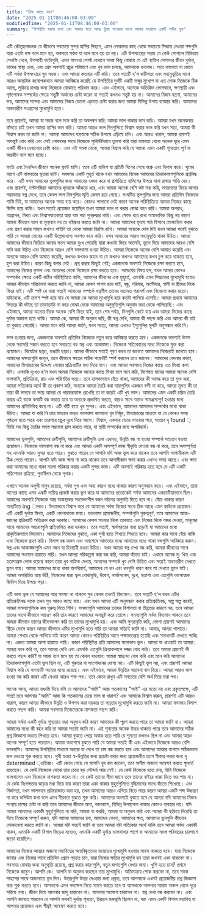 ```yaml
---
title: "ঠিক আছে ভান"
date: "2025-01-11T08:46:00-03:00"
modifiedTime: "2025-01-11T08:46:00-03:00"
summary: "উপস্থিতি বজায় রাখা এবং আমার সত্য আত্ম খুঁজে পাওয়ার সাথে আমার সংগ্রামে একটি গভীর ডুব"
---
```


এটি কৌতূহলজনক যে কীভাবে সবচেয়ে সুন্দর হাসির পিছনে, এমন লোকদের কাছ থেকে সবচেয়ে সিদ্ধান্ত নেওয়া শব্দগুলি যারা এতটা দক্ষ বলে মনে হয়, বাস্তবতা সর্বদা যা বলে মনে হয় তা নয়। এটি উপসংহারে সহজ যে কেউ সোশ্যাল মিডিয়ায় সেলফি দেখে, উত্সাহী ফটোগুলি, এমন অসংখ্য পোস্ট যেখানে সমস্ত কিছু বোঝায় যে এই ব্যক্তির পেশাদার জীবন দুর্দান্ত, তাদের স্বাস্থ্য চেক, এবং প্রেম অবশ্যই প্রচুর পরিমাণে এবং খুব ভাল চলছে, আপনাকে ধন্যবাদ। সত্য বাস্তবতা না জেনে এটি সর্বদা উপসংহারে খুব সহজ। এবং আমরা কতবার এটি করি। তবে সত্যটি হ'ল জটিলতা এবং সহানুভূতির সাথে আরও আন্তরিক কথোপকথনে আমরা আবিষ্কার করেছি যে উপস্থিতির দুর্গটি একটি ভঙ্গুর মুখোশ যা এত লোক নিজেকে ঠিক আছে, লুকিয়ে রাখার জন্য নিজেকে বোঝাতে পরিধান করে। এবং এইভাবে, অনেকে অতিরিক্ত ভোগবাদে, ক্ষণস্থায়ী এবং পৃষ্ঠপোষক সম্পর্কের ক্ষেত্রে সন্তুষ্টি অর্জনের চেষ্টা করেন যা সত্যই কখনও সন্তুষ্ট হয় না। আমাদের নিজস্ব যন্ত্রণা, আমাদের ভয়, আমাদের সন্দেহ এবং আমাদের নিজস্ব চেতনা এড়াতে চেষ্টা করার জন্য আমরা বিভিন্ন উপায় ব্যবহার করি। আমাদের অভ্যন্তরীণ সংগ্রামের মুখোমুখি হতে।

তবে প্রায়শই, আমরা যা সহজ বলে মনে করি তা অবলম্বন করি: আমরা ভাল থাকার ভান করি। আমরা যখন অনেকবার কাঁদতে চাই তখন আমরা হাসির ভান করি। আমরা আরও ভাল দিনগুলিতে বিশ্বাস করার ভান করি যখন সত্য, আমরা কী বিশ্বাস করব তা জানি না। আমরা আমাদের যন্ত্রণাকে সঠিক উপায়ে এড়িয়ে চলি। এবং আরও খারাপ, আমরা প্রায়শই অসন্তুষ্ট বোধ করি এবং সেই লোকদের সাথে নিজেকে সুনির্দিষ্টভাবে তুলনা করি যারা বাস্তবতা থেকে অনেক দূরে এমন একটি জীবন দেখানোর চেষ্টা করে। এবং এই সমস্ত থেকে, আমরা বিশ্বাস করি যে আমরা এমন একটি শূন্যতায় পূর্ণ যা অন্তহীন বলে মনে হচ্ছে।

ফটো এবং দৈনন্দিন জীবনে অনেক ফ্লান্ট হাসি। তবে এটি বালিশ যা প্রতিটি দিনের শেষে অশ্রু এবং বিলাপ করে। ঘুমের আগে এটি বাস্তবতার ভূতরা হান্ট। সবসময় একটি মুহুর্ত থাকে যখন আমাদের বিবেক আমাদের ক্রিয়াকলাপগুলিকে প্রশ্নবিদ্ধ করে। এটি যখন আমাদের ভুলগুলির জন্য আমাদের ওজন করে বা প্রশান্তিতে বালিশের উপরে মাথা রাখার শান্তি দেয়।
এবং প্রায়শই, নস্টালজিয়া আমাদের হৃদয়কে আঁকড়ে ধরে, এবং আমরা অনেক বেশি কষ্ট সহ্য করি, সময়মতো ফিরে আসার সম্ভাবনার স্বপ্ন দেখে, তবে কেবল ভাল দিনগুলির স্মৃতি কেবল রয়ে গেছে। সংঘটিত ভুলগুলির জন্য আমরা প্রতিদিন নিজেকে শাস্তি দিই, যা আমাদের অনেক সময় ব্যয় করে। কোনও পালানো নেই কারণ অনেক পরিস্থিতিতে আমরা নিজের কাছে জিম্মি হয়ে থাকি। যখন সত্যই প্রয়োজন হয়েছিল তখন আমরা ভাল না করার বোঝা বহন করি। আমরা অপরাধ, আগ্রাসন, মিথ্যা এবং বিশ্বাসঘাতকতা দ্বারা বাম পচা পুনরুদ্ধার করি। এবং ক্ষোভ ধরে রাখা অস্বাভাবিক কিছু নয় কারণ আমরা কীভাবে ভাল বা মূল্যবান নয় তা বহিষ্কার করতে জানি না। আমরা আমাদের হৃদয়ে পাঠ হিসাবে মোকাবিলা করার এবং গ্রহণ করার সাহস কখনও পাইনি তা থেকে আমরা বিরক্তি রাখি। আমরা অন্যকে দোষ দিই যখন আমরা সবেই বুঝতে পারি যে আমরা দোষের একটি উল্লেখযোগ্য অংশও বহন করি। যখন আমাদের আরও সহানুভূতি থাকা উচিত। আমরা আমাদের জীবনে ফিরিয়ে আনার ফলে আমরা দুঃখ পেয়েছি যারা কখনই ফিরে আসেনি, ভুলে গিয়ে আমাদের আরও বেশি দাবি করা উচিত এবং নিজেকে আরও বেশি ভালবাসা হওয়া উচিত। আমরা নিজেকে অনেক বেশি আঘাত করেছি এবং অন্যকে আরও বেশি আঘাত করেছি, কখনও কখনও জানে না যে কখনও কখনও আমাদের কখন চুপ করে থাকতে হবে, হুশ করা উচিত। কারণ কিছু বলার নেই। প্রশ্ন করার কিছুই নেই; একজনকে অবশ্যই নিজেকে রক্ষা করতে হবে, আমাদের নিজের কুফল এবং অন্যদের থেকে নিজেকে রক্ষা করতে হবে।
আশ্চর্যের বিষয় হল, যখন আমরা কোনও সম্পর্কের ক্ষেত্রে একটি কঠিন পরিস্থিতিতে থাকি, আমাদের জীবনের এক মুহুর্তে, এমনকি এমন সিদ্ধান্তের মুখোমুখি হয়েও আমরা কীভাবে পরিচালনা করতে জানি না, আমরা কেবল পাগল হয়ে যাই, বন্ধু, পরিবার, অংশীদার, স্বামী বা স্ত্রীদের দিকে ফিরে যাই। এটি স্পষ্ট যে যারা সত্যই আমাদের সম্পর্কে যত্নশীল তাদের মতামত পরামর্শ এবং বিবেচনা করার মতো। যাইহোক, এটি ক্রমশ স্পষ্ট হয়ে যায় যে আমরা কে আমরা মুখোমুখি হয়ে কতটা পালিয়ে এসেছি। আমরা প্রথমে আমাদের ভিতরে কী ঘটছে তা তাড়াতাড়ি না করে বোঝা থেকে আমাদের অনুভূতিগুলি অনুবাদ করা থেকে পালিয়েছি। এবং এইভাবে, আমরা অন্যের দিকে অনেক বেশি ফিরে যাই, তবে শেষ পর্যন্ত, দিনগুলি কেটে যায় এবং আমরা নিজের কাছে দুর্দান্ত অজানা হতে থাকি। আমরা কে, আমরা কী অনুভব করি, কী স্বপ্ন দেখি, আমরা কী পছন্দ করি এবং আমরা কী চাই তা বুঝতে পেরেছি। আমরা মনে করি আমরা জানি, যখন সত্যে, আমরা এখনও ইস্যুগুলির মূলটি অনুসন্ধান করি নি।

ভাল হওয়ার জন্য, একজনকে অবশ্যই প্রতিদিন নিজেকে নতুন করে আবিষ্কার করতে হবে। একজনকে অবশ্যই উত্স থেকে সরাসরি সন্ধান করতে হবে সবচেয়ে বড় স্বপ্ন এবং আকাঙ্ক্ষা। নিজেকে সত্যিকারের মধ্যে নিজেকে মুক্ত করা প্রয়োজন। থিয়েটার ছাড়া, ভণ্ডামি ছাড়া। আমরা কীভাবে সত্যই পূরণ করব তা জানতে আমাদের নিজেরাই জানতে হবে। আমাদের দক্ষতাগুলি জানুন, তবে কীভাবে ক্ষতের সঠিক পয়েন্টটি স্পর্শ করবেন তাও জানেন। আমাদের বেদনার কারণ, আমাদের মিথ্যাচারের উদ্দেশ্য বোঝার প্রক্রিয়াটির মধ্য দিয়ে যান। এবং আমরা সবসময় নিজের কাছে এত মিথ্যা কথা বলি। এমনকি দুঃখও হ'ল যখন আমরা নিজেকে অন্যের কাছে মিথ্যা বলে মনে করি, বিশেষত যাদের আমরা অনেক বেশি ভালবাসি, প্রতিক্রিয়া, রায় এবং পরিণতির ভয়ে।
তবে হালকাভাবে বেঁচে থাকা, আমাদের কী আবদ্ধ করে তা মুক্ত করা, আমরা সত্যিকার অর্থে কী তা প্রকাশ করি, অন্যকে আমরা তৈরি করা মায়াগুলির একজন বন্দী না করে, আমরা মূলত কী তা তারা কী ভাববে তা ভয়ে আমরা যে পারফরম্যান্স রেখেছি তা না করেই এটি খুব ভাল। আমাদের এমন একটি চরিত্র তৈরি করার এই বাজে কথাটি বন্ধ করতে হবে যা অন্যকে প্রভাবিত করতে, কারও সাথে আরও সামঞ্জস্যপূর্ণ হওয়ার জন্য আমাদের প্রতিনিধিত্ব করে না। এটি খাঁটি হতে খুব সুন্দর। এবং এইভাবে, আমাদের আমাদের সম্পর্কের মধ্যে থাকা উচিত। আমরা যা করি নি তার মাধ্যমে কারও ভালবাসা জাগানো খুব নিষ্ঠুর, মিথ্যাচারের মাধ্যমে যা যে কোনও সময় পৃষ্ঠতল হতে পারে এবং তারপরে প্রচুর দুঃখ নিয়ে আসে। বিশ্বাস, একবার ভেঙে যাওয়ার পরে, সত্যের দৃ found ় ভিত্তি সহ কিছু তৈরির সমস্ত সম্ভাবনা হ্রাস করতে পারে, যা স্থায়ী সম্পর্কের জন্য অপরিহার্য।

আমাদের ভুলগুলি, আমাদের ত্রুটিগুলি, আমাদের ত্রুটিগুলি এবং এখনও, উন্নতি বন্ধ না হওয়া সম্পর্কে সচেতন হওয়া প্রয়োজন। নিজেকে ভালবাসা বন্ধ না করে এবং আমরা একটি অসম্পূর্ণ কাজ স্বীকৃতি দেওয়া বন্ধ না করে, তবে অসম্পূর্ণতা সহ এমনকি আরও সুন্দর হতে পারে। বুঝতে পারেন যে আপনি যদি আজ ভুল করে থাকেন তবে আপনি আগামীকাল এটি ঠিক পেতে পারেন। আপনি যদি আজ ক্ষমা না করে থাকেন তবে আগামীকাল ক্ষমা করার এখনও সময় আছে। এবং ক্ষমা করা আমাদের মধ্যে থাকা ময়লা পরিষ্কার করার একটি সুন্দর কাজ। এটি অবশ্যই পরিষ্কার হতে হবে যে এটি একটি পরিশোধন প্রক্রিয়া, পুনর্মিলন থেকে পৃথক।

এখানে অনেক অসুখী মানুষ রয়েছে, সর্বদা সুখ এবং অন্য কারও মধ্যে থাকার কারণ অনুসন্ধান করে। এবং এইভাবে, তারা অন্যের কাছে এমন একটি দায়িত্ব প্রজেক্ট করার ভুল করে যা আমাদের প্রত্যেকেই সর্বদা আমাদের একচেটিয়াভাবে ছিল। আমাদের অবশ্যই নিজেকে আর অস্বাস্থ্যকর সংবেদনশীল বন্ধন গঠনের অনুমতি দিতে হবে না। বেঁচে থাকার কারণ অন্যটিতে ing ালাও। মিথ্যাভাবে বিশ্বাস করে যে আমাদের সর্বদা নিজের সাথে ঠিক আছে এমন কাউকে প্রয়োজন। এটি একটি দুর্দান্ত মিথ্যা, একটি বেদনাদায়ক মায়া। ভালবাসা প্রয়োজনীয়, সম্পর্কগুলি গুরুত্বপূর্ণ, তবে আমাদের আত্ম-জ্ঞানের প্রক্রিয়াটি অতিক্রম করা দরকার।
আমাদের কেবল অন্যের দিকে তাকাতে এবং নিজের দিকে নজর দেওয়া, মানুষের সাথে আমাদের আচরণগুলি প্রতিফলিত করা দরকার। তবে সত্যই, স্বার্থপরতার বাধা ছাড়াই যা আমাদের মধ্যে প্রাকৃতিকভাবে বিদ্যমান। আমাদের নিজেদের বুঝতে, একা সুখী হতে শিখতে শিখতে হবে। আমরা কার সাথে বেঁচে থাকি এবং নিজেকে গ্রহণ করি। বিলাপ বন্ধ করুন এবং অবশেষে আমাদের মধ্যে আমাদের মধ্যে থাকা বন্ডগুলি আবিষ্কার করুন। স্বপ্ন এবং আকাঙ্ক্ষাগুলি এমন বন্ধন যা চিরস্থায়ী হওয়া উচিত। যখন আমরা স্বপ্ন দেখা বন্ধ করি, আমরা জীবনের সাথে আমাদের সংযোগ হারাতে পারি। যখন আমরা পরিকল্পনা করা বন্ধ করি, আমরা বাঁচতে চাই। এখানে অনেক দু: খিত এবং হতাশাগ্রস্ত লোক রয়েছে কারণ তারা খুব বাহ্যিক দেখায়, অন্যদের সম্পর্কে খুব বেশি চিন্তিত এবং সত্যই অভ্যন্তরীণ দেখতে ভুলে যায়। আমরা আমাদের মধ্যে থাকা অপরিহার্য, আমাদের যে ধন এবং ধনগুলি ধারণ করে তা দেখতে ভুলে যাই। আমরা অপরিচিত হয়ে উঠি, নিজেদের দ্বারা ভুল বোঝাবুঝি, উদ্বেগ, নার্ভাসনেস, দুঃখ, হতাশা এবং এতগুলি ধ্বংসাত্মক জিনিস দিয়ে উপচে পড়া।

এটি ভাবা ভুল যে আমাদের আর সমস্যা না থাকলে সুখ কেবল তখনই বিদ্যমান। তবে সত্যটি হ'ল যখন এটির প্রতিশ্রুতিবদ্ধ থাকে তখন সুখ আরও কাছে যায়। এবং যখন আমরা এটি অনুসন্ধান করার প্রতিশ্রুতিবদ্ধ, অল্প অল্প করেই, আমরা সমস্যাগুলিকে কম গুরুত্ব দিতে শিখি। সমস্যাগুলি আমাদের তাদের বিশালতা বা তীব্রতার কারণে নয়, তবে আমরা তাদের সাথে কীভাবে আচরণ করি তার কারণে আমাদের অসন্তুষ্ট করে তোলে। সমস্যাগুলি সর্বদা বিদ্যমান থাকবে তবে আমরা কীভাবে তাদের জীবনযাপন করি তা তাদের মুখোমুখি হয়। এবং আমি পুনরাবৃত্তি করি, ভোগা প্রায়শই আমাদের ছিঁড়ে ফেলে কারণ আমরা কীভাবে এটির মুখোমুখি হতে পারি তা আমরা সত্যিই জানি না। আবার, আমরা পালাতে। আমরা শেখার থেকে পালিয়ে যাই কারণ আমরা কোনও পরিস্থিতির আগে পক্ষাঘাতগ্রস্থ হয়েছি এবং সমাধানটি দেখতে পাচ্ছি না। এজন্য আমরা আশা হারাতে পারি। কারণ পরিস্থিতির প্রতি আমাদের মনোভাব ভুল।
আমরা যা খাওয়াই তা আমরা। আমরা ভান করি না, তবে আমরা দেখি এবং এমনকি এতগুলি ক্রিয়াকলাপে লজ্জা বোধ করি। তবে আমরা প্রায়শই কী করতে পছন্দ করি? যা সহজ বলে মনে হয় তা কেবল খাওয়ান: আমরা স্বাচ্ছন্দ্য বোধ করি এবং মনে করি আমাদের ক্রিয়াকলাপগুলি এতটা ভুল ছিল না, এটি গুরুতর বা সংশোধনের যোগ্য নয়। এটি কিছুই ভুল নয়, এবং প্রায়শই আমরা বিশ্বাস করি যে সমস্যাটি অন্যের মধ্যে রয়েছে। এবং এইভাবে, আমরা উন্নতির সম্ভাবনা বাদ দিয়ে। আমরা আরও ভাল হওয়া বন্ধ করি কারণ এটি নেওয়া আরও শক্ত পথ। তবে জেনে রাখুন এটি সবচেয়ে বেশি অর্থ দিয়ে ভরা পথ।

অনেক সময়, আমরা ভণ্ডামি দিয়ে বলি যে আমাদের "আমি" আজ গতকালের "আই" এর মতো নয় এবং প্রকৃতপক্ষে, এটি সত্য! তবে আপনার "আমি" আজ কি গতকালের চেয়ে ভাল বা খারাপ? এবং আমাকে বিশ্বাস করুন, প্রায়শই এটি আরও খারাপ, কারণ আমরা কীভাবে উন্নতি ও উপশম করা দরকার তা নম্রতার মুখোমুখি করতে জানি না। আমরা সবসময় বিলাপ করতে পছন্দ করি। আমরা সবসময় নিজেদেরকে নাশকতা পছন্দ করি।

আমরা সর্বদা একটি দুর্দান্ত শূন্যতায় ভরা অনুভব করি কারণ আমাদের কী পূরণ করতে পারে তা আমরা জানি না। আমরা আমাদের মধ্যে কী বহন করি তা আমরা সত্যই জানি না। এই শূন্যতার অনেক উত্তর থাকতে পারে তবে আমাদের সঠিক প্রশ্ন জিজ্ঞাসা করতে শিখতে হবে। আমরা বুঝতে পেরে অবাক হতে পারি যে শূন্যতা কখনও ছিল না এবং আমরা আরও অনেক সম্পূর্ণ হতে পারতাম। আমরা অবশেষে বুঝতে পারি যে আমরা সত্যই কী এবং এইভাবে নিজেকে আরও বেশি ভালবাসি। আমাদের উপস্থিতির মাধ্যমে অন্যরা যা দেখে তা চাষ বন্ধ করতে হবে এবং আমাদের আত্মার বাগানে সঠিকভাবে জল দেওয়া শুরু করতে হবে। সুখী হওয়া স্ব-উন্নতির জন্য প্রচেষ্টা করার জন্য প্রয়োজনীয় ত্যাগ স্বীকার করার জন্য দৃ determined ়প্রতিজ্ঞ। এটি জেনে গেছে যে আপনি খুব কম জানেন, তবে অসীম অজানা অন্বেষণ করতে ক্ষুধার্ত রয়েছেন।
যে কেউ নিজেকে বোঝে তার চেয়ে বড় সৌন্দর্য আর নেই। যে কেউ নিজেকে হতে দেয়, যিনি নিজেকে ভালবাসেন এবং নিজেকে নাশকতা করেন না। যে কেউ তাদের সীমা জানে তবে তাদের বাইরে ধাক্কা দিতে ভয় পায় না। যে কেউ নিঃসঙ্গতার ঝড়ের মধ্য দিয়ে যায় কারণ তারা একা থাকার মুহুর্তগুলিতে বুদ্ধিমানের সাথে বাঁচতে শিখেছে। এবং নির্জনতা, যখন ভালভাবে প্রক্রিয়াজাত করা হয়, তখন আমাদের আরও এগিয়ে নিতে পারে কারণ আমরা একটি শব্দ উচ্চারণ না করে ভলিউম কথা বলে এমন নীরবতা বুঝতে শুরু করি। আমাদের অবশ্যই বুঝতে হবে যে আমরা যদি আমাদের নিজস্ব সংস্থার চাষের চেষ্টা না করি তবে আমাদের জীবনে অন্য, ভালবাসে, বিভিন্ন উপস্থাপনা থাকার কোনও ব্যবহার নয়। যদি আমরা আমাদের একাকী মুহুর্তগুলিতে না করি, আমরা যা করছি, আমরা যা অনুভব করি এবং আমরা কী ছড়িয়ে দিয়েছি তা দিয়ে নিজেকে সম্পূর্ণ করুন, যদি আমরা আমাদের ভয়, আমাদের বেদনা, আমাদের ক্ষত, আমাদের ভুলগুলি কীভাবে মোকাবেলা করতে জানি না। আমরা যদি সত্যই জানি না তবে আমরা যদি সত্যিকার অর্থে থাকি তবে আমরা সর্বদা একাকী থাকব, এমনকি একটি বিশাল ভিড়ের মধ্যেও, এমনকি একটি দুর্দান্ত ভালবাসার পাশে বা আমাদের সমস্ত পরিবারের চারপাশে জড়ো হয়েছিল।

আমাদের নিজের আত্মার অজানা মহাবিশ্বের অনাবিষ্কৃতদের ভয়েডের মুখোমুখি হওয়ার সাহস থাকতে হবে। যারা নিজেকে জানার এবং নিজের সাথে প্রতিদিন প্রেমে পড়তে চান, যারা নিজের ক্ষতির মুখোমুখি হন তারা কখনই একা থাকবেন না। সবসময় বোঝার জন্য অনুভূতি রয়েছে, প্রশ্ন করার কারণগুলি, নতুন জগতগুলি দেখার জন্য। খুশি হতে চান? প্রথমে নিজেকে জানুন। আপনি কে। আপনি যা অনুভব করছেন তার মুখোমুখি। অতিমাত্রায় শোক করবেন না, তবে সমস্ত সাহসের সাথে অজানাতে ডুব দিন। উত্তরগুলি উত্তর দেওয়ার জন্য প্রস্তুত, তবে আপনাকে এখনই প্রয়োজনীয় প্রশ্ন জিজ্ঞাসা করা শুরু করতে হবে। আপনাকে এমন পদক্ষেপ নিতে সাহস করতে হবে যা আপনাকে আপনার আরাম অঞ্চল থেকে দূরে সরিয়ে দেয়। জীবন নিয়ে আপনার জাদু হারাবেন না। আপনার সংযোগ হারাবেন না। স্বপ্ন দেখা বন্ধ করবেন না। এবং আপনি জানতে পারবেন যে আপনি কখনই দুর্দান্ত শূন্যতা, চিরন্তন মরুভূমি ছিলেন না, বরং এমন একটি বিশাল মহাবিশ্ব যা আপনার প্রয়োজন এবং শীঘ্রই অন্বেষণ করতে হবে।